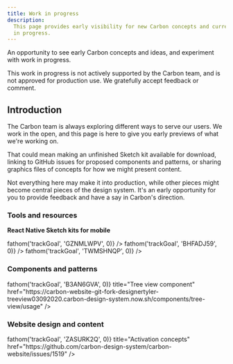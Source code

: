 ```yaml
---
title: Work in progress
description:
  This page provides early visibility for new Carbon concepts and current work
  in progress.
---
```


<PageDescription>

An opportunity to see early Carbon concepts and ideas, and experiment with work
in progress.

</PageDescription>

<InlineNotification>
  This work in progress is not actively supported by the Carbon team, and is not
  approved for production use. We gratefully accept feedback or comment.
</InlineNotification>

## Introduction

The Carbon team is always exploring different ways to serve our users. We work
in the open, and this page is here to give you early previews of what we're
working on.

That could mean making an unfinished Sketch kit available for download, linking
to GitHub issues for proposed components and patterns, or sharing graphics files
of concepts for how we might present content.

Not everything here may make it into production, while other pieces might become
central pieces of the design system. It's an early opportunity for you to
provide feedback and have a say in Carbon's direction.

### Tools and resources

**React Native Sketch kits for mobile**

<CardGroup>
  <MiniCard
    title="Light theme"
    href="sketch://add-library/cloud/a3343128-adb6-489c-9e62-709d89ba76e9"
    actionIcon="launch"
    onClick={() => fathom('trackGoal', 'GZNMLWPV', 0)}
  />
  <MiniCard
    title="Dark theme"
    href="sketch://add-library/cloud/1f59f590-6915-47b0-bf06-6fd66209b3b3"
    actionIcon="launch"
    onClick={() => fathom('trackGoal', 'BHFADJ59', 0)}
  />
  <MiniCard
    title="IBM Grid template"
    href="https://www.sketch.com/s/42e694ee-4b37-41c9-8c8f-480e2415d9de"
    actionIcon="launch"
    onClick={() => fathom('trackGoal', 'TWMSHNQP', 0)}
  />
</CardGroup>

### Components and patterns

<CardGroup>
  <MiniCard
    onClick={() => fathom('trackGoal', 'B3AN6GVA', 0)}
    title="Tree view component"
    href="https://carbon-website-git-fork-designertyler-treeview03092020.carbon-design-system.now.sh/components/tree-view/usage"
  />
</CardGroup>

### Website design and content

<CardGroup>
  <MiniCard
    onClick={() => fathom('trackGoal', 'ZASURK2Q', 0)}
    title="Activation concepts"
    href="https://github.com/carbon-design-system/carbon-website/issues/1519"
  />
</CardGroup>
